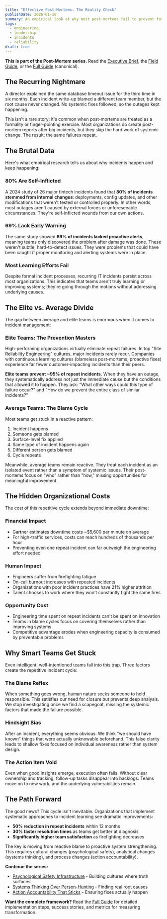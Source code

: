 ```yaml
---
title: "Effective Post-Mortems: The Reality Check"
publishDate: 2026-01-18
summary: An empirical look at why most post-mortems fail to prevent future incidents, backed by data showing 80% of outages are self-inflicted and elite teams prevent 95% of repeats while average teams stay trapped in blame cycles.
tags:
  - engineering
  - leadership
  - incidents
  - reliability
draft: true
---
```


**This is part of the Post-Mortem series.** Read the [Executive Brief](/articles/post-mortem-executive-brief), the [Field Guide](/articles/post-mortem-field-guide), or the [Full Guide](/articles/post-mortem-that-actually-prevents-future-incidents) (canonical).

## The Recurring Nightmare

A director explained the same database timeout issue for the third time in six months. Each incident write-up blamed a different team member, but the root cause never changed. No systemic fixes followed, so the outages kept happening.

This isn't a rare story; it's common when post-mortems are treated as a formality or finger-pointing exercise. Most organizations do create post-mortem reports after big incidents, but they skip the hard work of systemic change. The result: the same failures repeat.

## The Brutal Data

Here's what empirical research tells us about why incidents happen and keep happening:

### 80% Are Self-Inflicted

A 2024 study of 26 major fintech incidents found that **80% of incidents stemmed from internal changes**: deployments, config updates, and other modifications that weren't tested or controlled properly. In other words, most outages aren't caused by external forces or unforeseeable circumstances. They're self-inflicted wounds from our own actions.

### 69% Lack Early Warning

The same study showed **69% of incidents lacked proactive alerts**, meaning teams only discovered the problem after damage was done. These weren't subtle, hard-to-detect issues. They were problems that could have been caught if proper monitoring and alerting systems were in place.

### Most Learning Efforts Fail

Despite formal incident processes, recurring IT incidents persist across most organizations. This indicates that teams aren't truly learning or improving systems; they're going through the motions without addressing underlying causes.

## The Elite vs. Average Divide

The gap between average and elite teams is enormous when it comes to incident management:

### Elite Teams: The Prevention Masters

High-performing organizations virtually eliminate repeat failures. In top "Site Reliability Engineering" cultures, major incidents rarely recur. Companies with continuous learning cultures (blameless post-mortems, proactive fixes) experience far fewer customer-impacting incidents than their peers.

**Elite teams prevent ~95% of repeat incidents.** When they have an outage, they systematically address not just the immediate cause but the conditions that allowed it to happen. They ask: "What other ways could this type of failure occur?" and "How do we prevent the entire class of similar incidents?"

### Average Teams: The Blame Cycle

Most teams get stuck in a reactive pattern:
1. Incident happens
2. Someone gets blamed
3. Surface-level fix applied
4. Same type of incident happens again
5. Different person gets blamed
6. Cycle repeats

Meanwhile, average teams remain reactive. They treat each incident as an isolated event rather than a symptom of systemic issues. Their post-mortems focus on "who" rather than "how," missing opportunities for meaningful improvement.

## The Hidden Organizational Costs

The cost of this repetitive cycle extends beyond immediate downtime:

### Financial Impact
- Gartner estimates downtime costs ~$5,600 per minute on average
- For high-traffic services, costs can reach hundreds of thousands per hour
- Preventing even one repeat incident can far outweigh the engineering effort needed

### Human Impact
- Engineers suffer from firefighting fatigue
- On-call burnout increases with repeated incidents
- Organizations with poor incident practices have 21% higher attrition
- Talent chooses to work where they won't constantly fight the same fires

### Opportunity Cost
- Engineering time spent on repeat incidents can't be spent on innovation
- Teams in blame cycles focus on covering themselves rather than improving systems
- Competitive advantage erodes when engineering capacity is consumed by preventable problems

## Why Smart Teams Get Stuck

Even intelligent, well-intentioned teams fall into this trap. Three factors create the repetitive incident cycle:

### The Blame Reflex

When something goes wrong, human nature seeks someone to hold responsible. This satisfies our need for closure but prevents deep analysis. We stop investigating once we find a scapegoat, missing the systemic factors that made the failure possible.

### Hindsight Bias

After an incident, everything seems obvious. We think "we should have known" things that were actually unknowable beforehand. This false clarity leads to shallow fixes focused on individual awareness rather than system design.

### The Action Item Void

Even when good insights emerge, execution often fails. Without clear ownership and tracking, follow-up tasks disappear into backlogs. Teams move on to new work, and the underlying vulnerabilities remain.

## The Path Forward

The good news? This cycle isn't inevitable. Organizations that implement systematic approaches to incident learning see dramatic improvements:

- **50% reduction in repeat incidents** within 12 months
- **30% faster resolution times** as teams get better at diagnosis
- **Significantly higher team satisfaction** as firefighting decreases

The key is moving from reactive blame to proactive system strengthening. This requires cultural changes (psychological safety), analytical changes (systems thinking), and process changes (action accountability).

**Continue the series:**
- [Psychological Safety Infrastructure](/articles/post-mortem-psychological-safety) - Building cultures where truth surfaces
- [Systems Thinking Over Person-Hunting](/articles/post-mortem-systems-thinking) - Finding real root causes
- [Action Accountability That Sticks](/articles/post-mortem-action-accountability) - Ensuring fixes actually happen

**Want the complete framework?** Read the [Full Guide](/articles/post-mortem-that-actually-prevents-future-incidents) for detailed implementation steps, success stories, and metrics for measuring transformation.